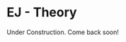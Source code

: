 # EJ - Theory {#sec-EJtheory}

::: {.callout-note appearance="simple"}
Under Construction. Come back soon! 
:::
